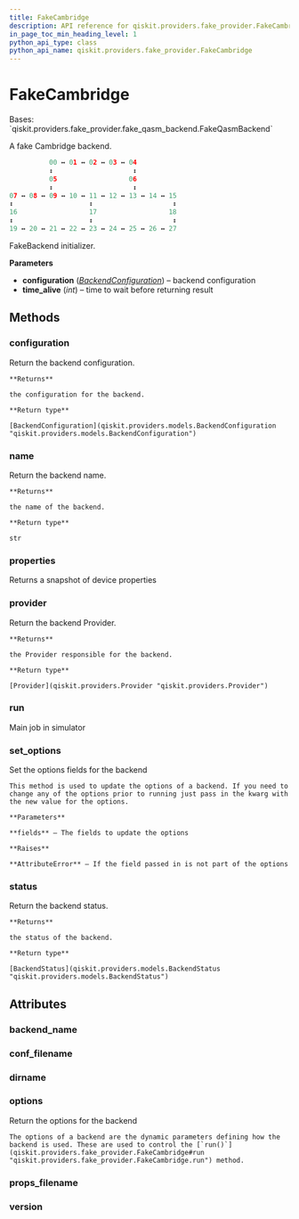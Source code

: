 ```yaml
---
title: FakeCambridge
description: API reference for qiskit.providers.fake_provider.FakeCambridge
in_page_toc_min_heading_level: 1
python_api_type: class
python_api_name: qiskit.providers.fake_provider.FakeCambridge
---
```


# FakeCambridge

<Class id="qiskit.providers.fake_provider.FakeCambridge" isDedicatedPage={true} github="https://github.com/qiskit/qiskit/tree/stable/0.22/qiskit/providers/fake_provider/backends/cambridge/fake_cambridge.py" signature="FakeCambridge" modifiers="class">
  Bases: `qiskit.providers.fake_provider.fake_qasm_backend.FakeQasmBackend`

  A fake Cambridge backend.

  ```python
            00 ↔ 01 ↔ 02 ↔ 03 ↔ 04
            ↕                    ↕
            05                  06
            ↕                    ↕
  07 ↔ 08 ↔ 09 ↔ 10 ↔ 11 ↔ 12 ↔ 13 ↔ 14 ↔ 15
  ↕                   ↕                    ↕
  16                  17                  18
  ↕                   ↕                    ↕
  19 ↔ 20 ↔ 21 ↔ 22 ↔ 23 ↔ 24 ↔ 25 ↔ 26 ↔ 27
  ```

  FakeBackend initializer.

  **Parameters**

  *   **configuration** ([*BackendConfiguration*](qiskit.providers.models.BackendConfiguration "qiskit.providers.models.BackendConfiguration")) – backend configuration
  *   **time\_alive** (*int*) – time to wait before returning result

  ## Methods

  <span id="qiskit-providers-fake-provider-fakecambridge-configuration" />

  ### configuration

  <Function id="qiskit.providers.fake_provider.FakeCambridge.configuration" signature="FakeCambridge.configuration()">
    Return the backend configuration.

    **Returns**

    the configuration for the backend.

    **Return type**

    [BackendConfiguration](qiskit.providers.models.BackendConfiguration "qiskit.providers.models.BackendConfiguration")
  </Function>

  <span id="qiskit-providers-fake-provider-fakecambridge-name" />

  ### name

  <Function id="qiskit.providers.fake_provider.FakeCambridge.name" signature="FakeCambridge.name()">
    Return the backend name.

    **Returns**

    the name of the backend.

    **Return type**

    str
  </Function>

  <span id="qiskit-providers-fake-provider-fakecambridge-properties" />

  ### properties

  <Function id="qiskit.providers.fake_provider.FakeCambridge.properties" signature="FakeCambridge.properties()">
    Returns a snapshot of device properties
  </Function>

  <span id="qiskit-providers-fake-provider-fakecambridge-provider" />

  ### provider

  <Function id="qiskit.providers.fake_provider.FakeCambridge.provider" signature="FakeCambridge.provider()">
    Return the backend Provider.

    **Returns**

    the Provider responsible for the backend.

    **Return type**

    [Provider](qiskit.providers.Provider "qiskit.providers.Provider")
  </Function>

  <span id="qiskit-providers-fake-provider-fakecambridge-run" />

  ### run

  <Function id="qiskit.providers.fake_provider.FakeCambridge.run" signature="FakeCambridge.run(run_input, **kwargs)">
    Main job in simulator
  </Function>

  <span id="qiskit-providers-fake-provider-fakecambridge-set-options" />

  ### set\_options

  <Function id="qiskit.providers.fake_provider.FakeCambridge.set_options" signature="FakeCambridge.set_options(**fields)">
    Set the options fields for the backend

    This method is used to update the options of a backend. If you need to change any of the options prior to running just pass in the kwarg with the new value for the options.

    **Parameters**

    **fields** – The fields to update the options

    **Raises**

    **AttributeError** – If the field passed in is not part of the options
  </Function>

  <span id="qiskit-providers-fake-provider-fakecambridge-status" />

  ### status

  <Function id="qiskit.providers.fake_provider.FakeCambridge.status" signature="FakeCambridge.status()">
    Return the backend status.

    **Returns**

    the status of the backend.

    **Return type**

    [BackendStatus](qiskit.providers.models.BackendStatus "qiskit.providers.models.BackendStatus")
  </Function>

  ## Attributes

  ### backend\_name

  <Attribute id="qiskit.providers.fake_provider.FakeCambridge.backend_name" attributeValue="'fake_cambridge'" />

  ### conf\_filename

  <Attribute id="qiskit.providers.fake_provider.FakeCambridge.conf_filename" attributeValue="'conf_cambridge.json'" />

  ### dirname

  <Attribute id="qiskit.providers.fake_provider.FakeCambridge.dirname" attributeValue="'/home/runner/work/qiskit/qiskit/.tox/docs/lib/python3.8/site-packages/qiskit/providers/fake_provider/backends/cambridge'" />

  ### options

  <Attribute id="qiskit.providers.fake_provider.FakeCambridge.options">
    Return the options for the backend

    The options of a backend are the dynamic parameters defining how the backend is used. These are used to control the [`run()`](qiskit.providers.fake_provider.FakeCambridge#run "qiskit.providers.fake_provider.FakeCambridge.run") method.
  </Attribute>

  ### props\_filename

  <Attribute id="qiskit.providers.fake_provider.FakeCambridge.props_filename" attributeValue="'props_cambridge.json'" />

  ### version

  <Attribute id="qiskit.providers.fake_provider.FakeCambridge.version" attributeValue="1" />
</Class>

